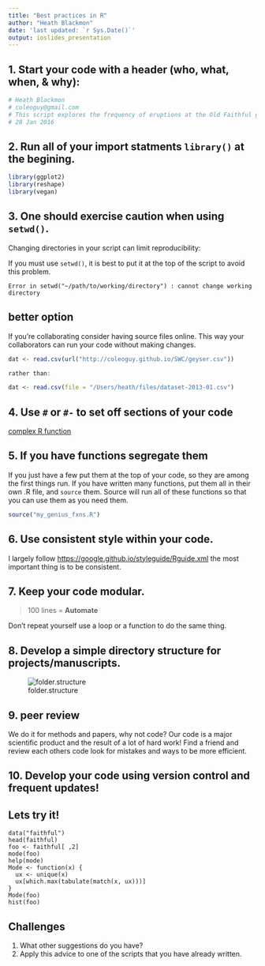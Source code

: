 ```yaml
---
title: "Best practices in R"
author: "Heath Blackmon"
date: 'last updated: `r Sys.Date()`'
output: ioslides_presentation
---
```



## 1. Start your code with a header (who, what, when, & **why**):
```r
# Heath Blackmon
# coleoguy@gmail.com
# This script explores the frequency of eruptions at the Old Faithful geyser
# 28 Jan 2016
```

## 2. Run all of your import statments `library()` at the begining.
  
```r
library(ggplot2)
library(reshape)
library(vegan)
```

## 3. One should exercise caution when using `setwd()`. 

Changing directories in your script can limit reproducibility:  

If you must use `setwd()`, it is best to put it at the top of the script to avoid this problem.

```
Error in setwd("~/path/to/working/directory") : cannot change working directory
```
## better option

If you're collaborating consider having source files online. This way your collaborators can run your code without making changes.

```r
dat <- read.csv(url("http://coleoguy.github.io/SWC/geyser.csv"))

rather than:

dat <- read.csv(file = "/Users/heath/files/dataset-2013-01.csv")
```


## 4. Use `#` or `#-` to set off sections of your code 
[complex R function](https://github.com/coleoguy/evobir/blob/master/R/AncCond.R)


## 5. If you have functions segregate them
If you just have a few put them at the top of your code, so they are among the first things run. If you have written many functions, put them all in their own .R file, and `source` them. Source will run all of these functions so that you can use them as you need them.

```r
source("my_genius_fxns.R")
```

## 6. Use consistent style within your code.
I largely follow <https://google.github.io/styleguide/Rguide.xml> the most important thing is to be consistent.

## 7. Keep your code modular. 
>100 lines = __Automate__ 

Don't repeat yourself use a loop or a function to do the same thing. 

## 8. Develop a simple directory structure for projects/manuscripts.  

![folder.structure](./images/dummy.png)

## 9. peer review 
We do it for methods and papers, why not code? Our code is a major scientific product and the result of a lot of hard work!  Find a friend and review each others code look for mistakes and ways to be more efficient.

## 10. Develop your code using version control and frequent updates!

## Lets try it!

```
data("faithful")
head(faithful)
foo <- faithful[ ,2]
mode(foo)
help(mode)
Mode <- function(x) {
  ux <- unique(x)
  ux[which.max(tabulate(match(x, ux)))]
}
Mode(foo)
hist(foo)
```

## Challenges

1. What other suggestions do you have?
2. Apply this advice to one of the scripts that you have already written.

&nbsp;

